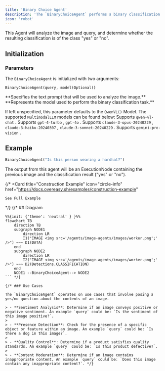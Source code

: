 ```yaml
---
title: 'Binary Choice Agent'
description: 'The `BinaryChoiceAgent` performs a binary classification.'
icon: 'robot'
---
```


This Agent will analyze the image and query, and determine whether the resulting classification is of the class "yes" or "no".

## Initialization

### Parameters

The `BinaryChoiceAgent` is initialized with two arguments: 

```
BinaryChoiceAgent(query, model(Optional))
```

<ResponseField name="query" type="String" required>
**Specifies the text prompt that will be used to analyze the image.**
</ResponseField>

<ResponseField name="model" type="MultimodalLLM">
**Represents the model used to perform the binary classification task.**

If left unspecified, this parameter defaults to the `QwenVL()` Model. The supported `MultimodalLLM` models can be found below:
  <Expandable title="Supported MultimodalLLMs">
    <ResponseField name="QwenVL()" type="MultimodalLLM (Default)">
      Supports `qwen-vl-chat` .
    </ResponseField>
    <ResponseField name="GPT4Vision()" type="MultimodalLLM">
      Supports `gpt-4-turbo` , `gpt-4o` .
    </ResponseField>
    <ResponseField name="Claude()" type="MultimodalLLM">
      Supports `claude-3-opus-20240229` , `claude-3-haiku-20240307` , `claude-3-sonnet-20240229` .
    </ResponseField>
    <ResponseField name="Gemini()" type="MultimodalLLM">
      Supports `gemini-pro-vision` .
    </ResponseField>
  </Expandable>
</ResponseField>

## Example

```python example.py
BinaryChoiceAgent("Is this person wearing a hardhat?")
```

The output from this agent will be an ExecutionNode containing the previous image and the classification result ("yes" or "no").

{/* <CardGroup cols={2}>
  <Card
    title="Construction Example"
    icon="circle-info"
    href="https://docs.overeasy.sh/examples/construction-example"
  >
    See Full Example
  </Card>
</CardGroup> */}
{/* 
## Diagram

```mermaid
%%{init: {'theme': 'neutral' } }%%
flowchart TB
    direction TB
    subgraph NODE1
        direction LR
        I1("IMAGE <img src='/agents/image-agents/images/worker.png';' />") ~~~ D1(DATA)
    end
    subgraph NODE2
        direction LR
        I2("IMAGE <img src='/agents/image-agents/images/worker.png';' />") ~~~ D2(Detections.CLASSIFICATION)
    end
    NODE1 --BinaryChoiceAgent--> NODE2
``` */}

{/* ### Use Cases

The `BinaryChoiceAgent` operates on use cases that involve posing a yes/no question about the contents of an image.

> - **Sentiment Analysis**: Determine if an image conveys positive or negative sentiment. An example `query` could be: `Is the sentiment of this image positive?`.
>
> - **Presence Detection**: Check for the presence of a specific object or feature within an image. An example `query` could be: `Is there a dog in this image?`.
>
> - **Quality Control**: Determine if a product satisfies quality standards. An example `query` could be: `Is this product defective?`.
>
> - **Content Moderation**: Determine if an image contains inappropriate content. An example `query` could be: `Does this image contain any inappropriate content?`. */}
